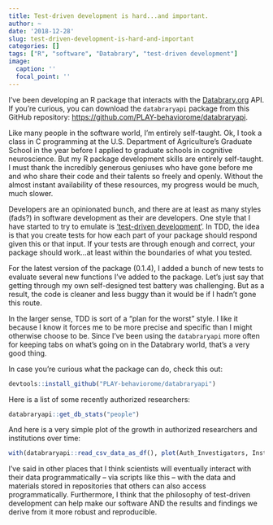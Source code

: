 ```yaml
---
title: Test-driven development is hard...and important.
author: ~
date: '2018-12-28'
slug: test-driven-development-is-hard-and-important
categories: []
tags: ["R", "software", "Databrary", "test-driven development"]
image:
  caption: ''
  focal_point: ''
---
```


I've been developing an R package that interacts with the [Databrary.org](https://databrary.org) API.
If you're curious, you can download the `databraryapi` package from this GitHub repository: <https://github.com/PLAY-behaviorome/databraryapi>.

Like many people in the software world, I'm entirely self-taught.
Ok, I took a class in C programming at the U.S. Department of Agriculture's Graduate School in the year before I applied to graduate schools in cognitive neuroscience.
But my R package development skills are entirely self-taught.
I must thank the incredibly generous geniuses who have gone before me and who share their code and their talents so freely and openly.
Without the almost instant availability of these resources, my progress would be much, much slower.

Developers are an opinionated bunch, and there are at least as many styles (fads?) in software development as their are developers.
One style that I have started to try to emulate is ['test-driven development'](https://en.wikipedia.org/wiki/Test-driven_development).
In TDD, the idea is that you create tests for how each part of your package should respond given this or that input.
If your tests are through enough and correct, your package should work...at least within the boundaries of what you tested.

For the latest version of the package (0.1.4), I added a bunch of new tests to evaluate several new functions I've added to the package.
Let's just say that getting through my own self-designed test battery was challenging.
But as a result, the code is cleaner and less buggy than it would be if I hadn't gone this route.

In the larger sense, TDD is sort of a "plan for the worst" style.
I like it because I know it forces me to be more precise and specific than I might otherwise choose to be.
Since I've been using the `databraryapi` more often for keeping tabs on what's going on in the Databrary world, that's a very good thing.

In case you're curious what the package can do, check this out:

```r
devtools::install_github("PLAY-behaviorome/databraryapi")
```

Here is a list of some recently authorized researchers:

```r
databraryapi::get_db_stats("people")
```

And here is a very simple plot of the growth in authorized researchers and institutions over time:

```r
with(databraryapi::read_csv_data_as_df(), plot(Auth_Investigators, Institutions))
```

I've said in other places that I think scientists will eventually interact with their data programmatically -- via scripts like this -- with the data and materials stored in repositories that others can also access programmatically.
Furthermore, I think that the philosophy of test-driven development can help make our software AND the results and findings we derive from it more robust and reproducible.

